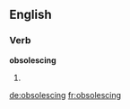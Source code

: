 ==English==

===Verb===
'''obsolescing'''

# {{present participle of|[[obsolesce]]}}

[[de:obsolescing]]
[[fr:obsolescing]]